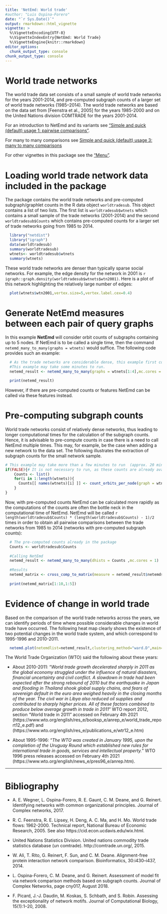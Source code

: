 ```yaml
---
title: 'NetEmd: World trade'
#author: "Luis Ospina-Forero"
date: "`r Sys.Date()`"
output: rmarkdown::html_vignette
vignette: >
  %\VignetteEncoding{UTF-8}
  %\VignetteIndexEntry{NetEmd: World Trade}
  %\VignetteEngine{knitr::rmarkdown}
editor_options: 
  chunk_output_type: console
chunk_output_type: console
---
```


# World trade networks
 
The world trade data set consists of a small sample of world trade networks for the years 2001-2014, and pre-computed subgraph counts of a larger set of world trade networks (1985–2014). The world trade networks are based on the data set from [Feenstra et al., 2005] for the years 1985-2000 and on the United Nations division COMTRADE for the years 2001-2014.

For an introduction to NetEmd and its variants see ["Simple and quick (default) usage 1: pairwise comparisons"](default_pairwise_usage.html). 

For many to many comparisons see [Simple and quick (default) usage 3: many to many comparisons](ManyToMany.html)

For other vignettes in this package see the ["Menu"](V-Menu.html). 


# Loading world trade network data included in the package

The package contains the world trade networks and pre-computed subgraph/graphlet counts in the R data object ` worldtradesub`. This object contains a list of two lists. The first list is `worldtradesub$wtnets` which contains a small sample of the trade networks (2001-2014) and the second `worldtradesub$Counts` which contains pre-computed counts for a larger set of trade networks going from 1985 to 2014.

```r
  library("netdist")
  library("igraph")
  data(worldtradesub)
  summary(worldtradesub)
  wtnets<- worldtradesub$wtnets
  summary(wtnets)
```

These world trade networks are denser than typically sparse social networks. For example, the edge density for the network in 2001 is `r igraph::graph.density(worldtradesub$wtnets$wtn2001)`. Here is a plot of this network highlighting the relatively large number of edges:
```r
  plot(wtnets$wtn2001,vertex.size=5,vertex.label.cex=0.4)
```



# Generate NetEmd measures between each pair of query graphs
  
In this example **NetEmd** will consider orbit counts of subgraphs containing up to 5 nodes.  If NetEmd is to be called a single time, then the command `netemd_many_to_many(graphs = wtnets)` would suffice. The following code provides such an example: 
```r
  # As the trade networks are considerable dense, this example first considers a small number of networks.
  #This example may take some minutes to run.
  netemd_result <- netemd_many_to_many(graphs = wtnets[1:4],mc.cores = 1)

  print(netemd_result)
```
However, if there are pre-computed counts or features NetEmd can be called via these features instead.

# Pre-computing subgraph counts

World trade networks consist of relatively dense networks, thus leading to longer computational times for the calculation of the subgraph counts. Hence, it is advisable to pre-compute counts in case there is a need to call NetEmd multiple times. This may, for example, be the case when adding a new network to the data set. The following illustrates the extraction of subgraph counts for the small network sample.

```r
# This example may take more than a few minutes to run  (approx. 20 mins) , and it is not necessary to run it for the upcoming examples as a larger set of counts has been already computed.
if(FALSE){# It is not necessary to run, as these counts are already available in.
    Counts <- list()
    for(i in 1:length(wtnets)){
      Counts[[ names(wtnets)[i] ]] <- count_orbits_per_node(graph = wtnets[[i]],max_graphlet_size = 5)
    }
}
```
  
Now, with pre-computed counts NetEmd can be calculated more rapidly as the computations of the counts are often the bottle neck in the computational time of NetEmd. NetEmd will be called `r length(worldtradesub$Counts) * (length(worldtradesub$Counts) - 1)/2 ` times in order to obtain all pairwise comparisons between the trade networks from 1985 to 2014 (networks with pre-computed subgraph counts):
```r
  # The pre-computed counts already in the package
  Counts <- worldtradesub$Counts
  
  #Calling NetEmd 
  netemd_result <- netemd_many_to_many(dhists = Counts ,mc.cores = 1)
  
  #Results
  netemd_matrix <- cross_comp_to_matrix(measure = netemd_result$netemds, cross_comparison_spec = netemd_result$comp_spec)
  
  print(netemd_matrix[1:10,1:5])
```
  
# Evidence of change in world trade

Based on the comparison of the world trade networks across the years, we can identify periods of time where possible considerable changes in world trade have occurred. The following heat map clearly shows the existence of two potential
 changes in the world trade system, and which correspond to 1995-1996 and 2010-2011.
```r
  netemd.plot(netemdlist=netemd_result,clustering_method="ward.D",main="NetEmd",docluster = FALSE)
```

The World Trade Organization (WTO) said the following about these years:

* About 2010-2011: "*World trade growth decelerated sharply in 2011 as the global economy struggled under the influence of natural disasters, financial uncertainty and civil conflict. A slowdown in trade had been expected after the strong rebound of 2010 but the earthquake in Japan and flooding in Thailand shook global supply chains, and fears of sovereign default in the euro area weighed heavily in the closing months of the year. The civil war in Libya also reduced oil supplies and contributed to sharply higher prices. All of these factors combined to produce below average growth in trade in 2011*" WTO report 2012, section "World trade in 2011" accessed on February 4th 2021 (https://www.wto.org/english/res_e/booksp_e/anrep_e/world_trade_report12_e.pdf) and (https://www.wto.org/english/res_e/publications_e/wtr12_e.htm)

* About 1995-1996: "*The WTO was created in January 1995, upon the completion of the Uruguay Round which established new rules for international trade in goods, services and intellectual property.*" WTO 1996 press releases accessed on February 4th 2021 (https://www.wto.org/english/news_e/pres96_e/anrep.htm).


--------------------

# Bibliography

* A. E. Wegner, L. Ospina-Forero, R. E. Gaunt, C. M. Deane, and G. Reinert. Identifying networks with common organizational principles. Journal of Complex networks, 2017.

* R. C. Feenstra, R. E. Lipsey, H. Deng, A. C. Ma, and H. Mo. World trade flows: 1962-2000. Technical report, National Bureau of Economic Research, 2005. See also https://cid.econ.ucdavis.edu/wix.html.

* United Nations Statistics Division. United nations commodity trade statistics database (un comtrade). http://comtrade.un.org/, 2015.

* W. Ali, T. Rito, G. Reinert, F. Sun, and C. M. Deane. Alignment-free protein interaction network comparison. Bioinformatics, 30:i430–i437, 2014.

* L. Ospina-Forero, C. M. Deane, and G. Reinert. Assessment of model fit via network comparison methods based on subgraph counts. Journal of Complex Networks, page cny017, August 2018.

* F. Picard, J.-J. Daudin, M. Koskas, S. Schbath, and S. Robin. Assessing the exceptionality of network motifs. Journal of Computational Biology, 15(1):1–20, 2008.




